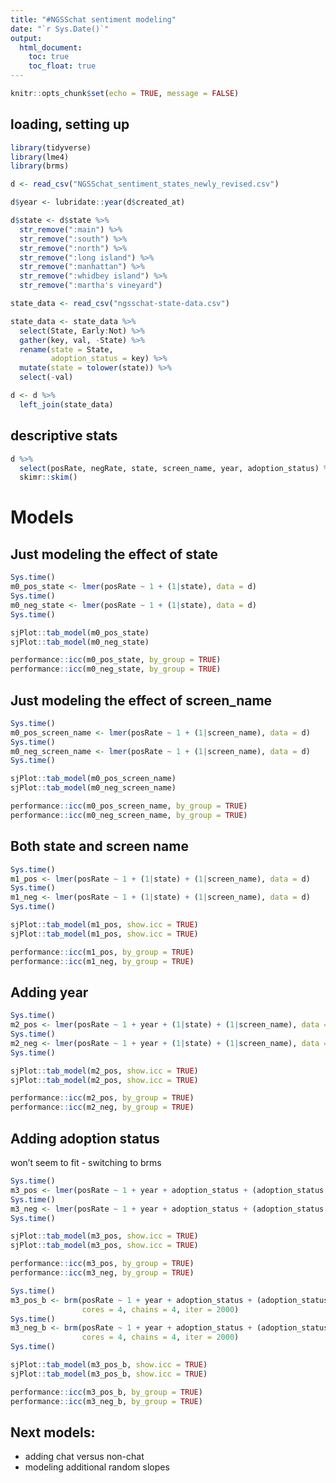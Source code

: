 ```yaml
---
title: "#NGSSchat sentiment modeling"
date: "`r Sys.Date()`"
output:
  html_document:
    toc: true
    toc_float: true
---
```


```r
knitr::opts_chunk$set(echo = TRUE, message = FALSE)
```

## loading, setting up

```r
library(tidyverse)
library(lme4)
library(brms)
```

```r
d <- read_csv("NGSSchat_sentiment_states_newly_revised.csv")

d$year <- lubridate::year(d$created_at)

d$state <- d$state %>% 
  str_remove(":main") %>%
  str_remove(":south") %>%
  str_remove(":north") %>%
  str_remove(":long island") %>%
  str_remove(":manhattan") %>%
  str_remove(":whidbey island") %>%
  str_remove(":martha's vineyard")
```

```r
state_data <- read_csv("ngsschat-state-data.csv")

state_data <- state_data %>% 
  select(State, Early:Not) %>% 
  gather(key, val, -State) %>% 
  rename(state = State,
         adoption_status = key) %>% 
  mutate(state = tolower(state)) %>% 
  select(-val)
```

```r
d <- d %>% 
  left_join(state_data)
```

## descriptive stats

```r
d %>% 
  select(posRate, negRate, state, screen_name, year, adoption_status) %>% 
  skimr::skim()
```

# Models

## Just modeling the effect of state

```r
Sys.time()
m0_pos_state <- lmer(posRate ~ 1 + (1|state), data = d)
Sys.time()
m0_neg_state <- lmer(posRate ~ 1 + (1|state), data = d)
Sys.time()

sjPlot::tab_model(m0_pos_state)
sjPlot::tab_model(m0_neg_state)

performance::icc(m0_pos_state, by_group = TRUE)
performance::icc(m0_neg_state, by_group = TRUE)
```

## Just modeling the effect of screen_name

```r
Sys.time()
m0_pos_screen_name <- lmer(posRate ~ 1 + (1|screen_name), data = d)
Sys.time()
m0_neg_screen_name <- lmer(posRate ~ 1 + (1|screen_name), data = d)
Sys.time()

sjPlot::tab_model(m0_pos_screen_name)
sjPlot::tab_model(m0_neg_screen_name)

performance::icc(m0_pos_screen_name, by_group = TRUE)
performance::icc(m0_neg_screen_name, by_group = TRUE)
```

## Both state and screen name 

```r
Sys.time()
m1_pos <- lmer(posRate ~ 1 + (1|state) + (1|screen_name), data = d)
Sys.time()
m1_neg <- lmer(posRate ~ 1 + (1|state) + (1|screen_name), data = d)
Sys.time()

sjPlot::tab_model(m1_pos, show.icc = TRUE)
sjPlot::tab_model(m1_pos, show.icc = TRUE)

performance::icc(m1_pos, by_group = TRUE)
performance::icc(m1_neg, by_group = TRUE)
```

## Adding year

```r
Sys.time()
m2_pos <- lmer(posRate ~ 1 + year + (1|state) + (1|screen_name), data = d)
Sys.time()
m2_neg <- lmer(posRate ~ 1 + year + (1|state) + (1|screen_name), data = d)
Sys.time()

sjPlot::tab_model(m2_pos, show.icc = TRUE)
sjPlot::tab_model(m2_pos, show.icc = TRUE)

performance::icc(m2_pos, by_group = TRUE)
performance::icc(m2_neg, by_group = TRUE)
```

## Adding adoption status

won't seem to fit - switching to brms

```r
Sys.time()
m3_pos <- lmer(posRate ~ 1 + year + adoption_status + (adoption_status|state) + (1|screen_name), data = d)
Sys.time()
m3_neg <- lmer(posRate ~ 1 + year + adoption_status + (adoption_status |state) + (1|screen_name), data = d)
Sys.time()

sjPlot::tab_model(m3_pos, show.icc = TRUE)
sjPlot::tab_model(m3_pos, show.icc = TRUE)

performance::icc(m3_pos, by_group = TRUE)
performance::icc(m3_neg, by_group = TRUE)
```

```r
Sys.time()
m3_pos_b <- brm(posRate ~ 1 + year + adoption_status + (adoption_status|state) + (1|screen_name), data = d,
                cores = 4, chains = 4, iter = 2000)
Sys.time()
m3_neg_b <- brm(posRate ~ 1 + year + adoption_status + (adoption_status |state) + (1|screen_name), data = d,
                cores = 4, chains = 4, iter = 2000)
Sys.time()

sjPlot::tab_model(m3_pos_b, show.icc = TRUE)
sjPlot::tab_model(m3_pos_b, show.icc = TRUE)

performance::icc(m3_pos_b, by_group = TRUE)
performance::icc(m3_neg_b, by_group = TRUE)
```
## Next models:

- adding chat versus non-chat
- modeling additional random slopes